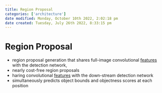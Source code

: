 ```yaml
---
title: Region Proposal
categories: ['architecture']
date modified: Monday, October 10th 2022, 2:02:18 pm
date created: Tuesday, July 26th 2022, 8:33:15 pm
---
```


# Region Proposal
- region proposal generation that shares full-image convolutional [features](Features.qmd) with the detection network,
- nearly cost-free region proposals
- haring convolutional [features](Features.qmd) with the down-stream detection network
- simultaneously predicts object bounds and objectness scores at each position



